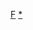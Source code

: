 {{asbox
|image=Wudai Logo.png
|category=五代十國人物小作品
|subject=關於[[五代十國]][[:Category:五代十国人物|人物]]的
|name=Template:五代十國人物小作品
}}<noinclude>
[[Category:人物小作品模板|F]]
[[Category:五代十國人物小作品|*]]
</noinclude>
